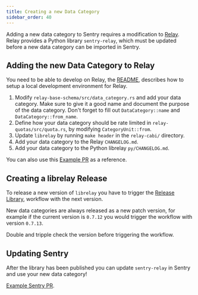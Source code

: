 ```yaml
---
title: Creating a new Data Category
sidebar_order: 40
---
```



Adding a new data category to Sentry requires a modification to [Relay](https://github.com/getsentry/relay).
Relay provides a Python library `sentry-relay`, which must be updated before a new data category can be imported
in Sentry.


## Adding the new Data Category to Relay


You need to be able to develop on Relay, the [README](https://github.com/getsentry/relay?tab=readme-ov-file#development),
describes how to setup a local development environment for Relay.


1. Modify `relay-base-schema/src/data_category.rs` and add your data category. Make sure to give it a good name
and document the purpose of the data category. Don't forget to fill out `DataCategory::name`  and `DataCategory::from_name`.
2. Define how your data category should be rate limited in `relay-quotas/src/quota.rs`, by modifying `CategoryUnit::from`.
3. Update `librelay` by running `make header` in the `relay-cabi/` directory.
4. Add your data category to the Relay `CHANGELOG.md`.
5. Add your data category to the Python librelay `py/CHANGELOG.md`.

You can also use this [Example PR](https://github.com/getsentry/relay?tab=readme-ov-file#development) as a reference.


## Creating a librelay Release


To release a new version of `librelay` you have to trigger the [Release Library](https://github.com/getsentry/relay/actions/workflows/release_library.yml),
workflow with the next version.

New data categories are always released as a new patch version, for example if the current version is `0.7.12` you
would trigger the workflow with version `0.7.13`.

<Alert level="warning" title="Important">
Double and tripple check the version before triggering the workflow.
</Alert>


## Updating Sentry

After the library has been published you can update `sentry-relay` in Sentry and use your new data category!

[Example Sentry PR](https://github.com/getsentry/sentry/pull/88919/files).

